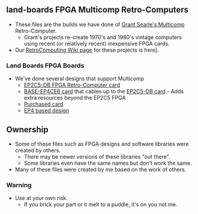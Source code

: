 == land-boards FPGA Multicomp Retro-Computers ==

* These files are the builds we have done of [http://searle.hostei.com/grant/Multicomp/index.html Grant Searle's Multicomp] Retro-Computer.
** Grant's projects re-create 1970's and 1980's vintage computers using recent (or relatively recent) inexpensive FPGA cards.
* Our [http://land-boards.com/blwiki/index.php?title=RetroComputing RetroComputing Wiki page] for these projects is here].

=== Land Boards FPGA Boards ===

* We've done several designs that support Multicomp
** [http://land-boards.com/blwiki/index.php?title=EP2C5-DB EP2C5-DB FPGA Retro-Computer card]
** [http://land-boards.com/blwiki/index.php?title=BASE-EP4CE6 BASE-EP4CE6 card] that cables up to the [http://land-boards.com/blwiki/index.php?title=EP2C5-DB EP2C5-DB card] - Adds extra resources beyond the EP2C5 FPGA
** [http://land-boards.com/blwiki/index.php?title=Cyclone_IV_FPGA_EP4CE6E22C8N_Development_Board_USB_V2 Purchased card]
** [http://land-boards.com/blwiki/index.php?title=RETRO-EP4CE6 EP4 based design] 

== Ownership ==

* Some of these files such as FPGA designs and software libraries were created by others.
** There may be newer versions of these libraries "out there".
** Some libraries even have the same names but don't work the same.
* Many of these files were created by me based on the work of others.

=== Warning ===

* Use at your own risk.
** If you brick your part or it melt to a puddle, it's on you not me.
